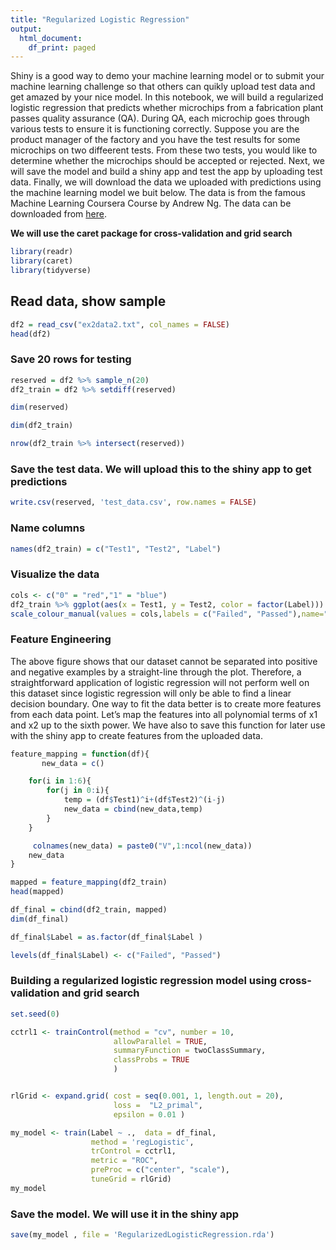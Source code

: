 ```yaml
---
title: "Regularized Logistic Regression"
output:
  html_document:
    df_print: paged
---
```


Shiny is a good way to demo your machine learning model or to submit your machine learning challenge so that others can quikly upload test data and get amazed by your nice model. In this notebook, we will build a regularized logistic regression that predicts whether microchips from a fabrication plant passes quality assurance (QA). During QA, each microchip goes through various tests to ensure it is functioning correctly. Suppose you are the product manager of the factory and you have the test results for some microchips on two diffeerent tests. From these two tests, you would like to determine whether the microchips should be accepted or rejected. Next, we will save the model and build a shiny app and test the app by uploading test data. Finally, we will download the data we uploaded with predictions using the machine learning model we buit below. The data is from the famous Machine Learning Coursera Course by Andrew Ng. The data can be downloaded from [here](http://datascience-enthusiast.com/data/ex2data2.txt).


**We will use the caret package for cross-validation and grid search**
```r
library(readr)
library(caret)
library(tidyverse)
```

## Read data, show sample
```r
df2 = read_csv("ex2data2.txt", col_names = FALSE)
head(df2)
```

### Save 20 rows for testing
```r
reserved = df2 %>% sample_n(20)
df2_train = df2 %>% setdiff(reserved)
```

```r
dim(reserved)
```

```r
dim(df2_train)
```


```r
nrow(df2_train %>% intersect(reserved))
```

### Save the test data. We will upload this to the shiny app to get predictions
```r
write.csv(reserved, 'test_data.csv', row.names = FALSE)
```

### Name columns
```r
names(df2_train) = c("Test1", "Test2", "Label")
```



### Visualize the data
```r
cols <- c("0" = "red","1" = "blue")
df2_train %>% ggplot(aes(x = Test1, y = Test2, color = factor(Label))) + geom_point(size = 4, shape = 19, alpha = 0.6) +
scale_colour_manual(values = cols,labels = c("Failed", "Passed"),name="Test Result")
```




### Feature Engineering
The above figure shows that our dataset cannot be separated into positive and negative examples by a straight-line through the plot. Therefore, a straightforward application of logistic regression will not perform well on this dataset since logistic regression will only be able to find a linear decision boundary. One way to fit the data better is to create more features from each data point. Let's map the features into all polynomial terms of x1 and x2 up to the sixth power. We have also to save this function for later use with the shiny app to create features from the uploaded data.

```r
feature_mapping = function(df){
       new_data = c()

    for(i in 1:6){
        for(j in 0:i){
            temp = (df$Test1)^i+(df$Test2)^(i-j)
            new_data = cbind(new_data,temp)
        }
    }

     colnames(new_data) = paste0("V",1:ncol(new_data))
    new_data
}
```

```r
mapped = feature_mapping(df2_train)
head(mapped)
```

```r
df_final = cbind(df2_train, mapped)
dim(df_final)
```


```r
df_final$Label = as.factor(df_final$Label )
```


```r
levels(df_final$Label) <- c("Failed", "Passed")
```


### Building a regularized logistic regression model using cross-validation and grid search

```r

set.seed(0)

cctrl1 <- trainControl(method = "cv", number = 10,
                       allowParallel = TRUE,
                       summaryFunction = twoClassSummary,
                       classProbs = TRUE
                       )


rlGrid <- expand.grid( cost = seq(0.001, 1, length.out = 20),
                       loss =  "L2_primal",
                       epsilon = 0.01 )

my_model <- train(Label ~ .,  data = df_final, 
                  method = 'regLogistic',
                  trControl = cctrl1,
                  metric = "ROC", 
                  preProc = c("center", "scale"),
                  tuneGrid = rlGrid)
my_model 
```


### Save the model. We will use it in the shiny app
```r
save(my_model , file = 'RegularizedLogisticRegression.rda')
```


